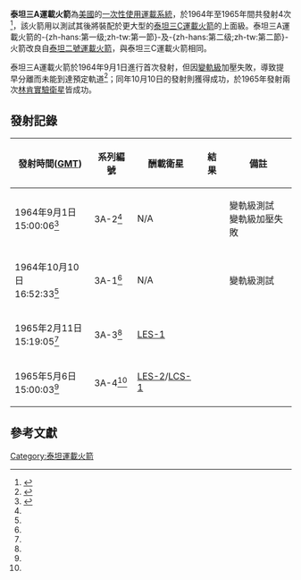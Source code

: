 {{noteTA
|1=zh-hans:大力神;zh-hk:泰坦;zh-tw:泰坦;
|2=zh-hant:馬瑞塔;zh-hans:玛丽埃塔;
}}
{{Infobox Rocket
|name=泰坦三A運載火箭
|image = Titan IIIA.jpg
|caption = 泰坦三A運載火箭首次發射情形
|function = [[一次性使用運載系統|一次性使用運載系統]]原型
|manufacturer = [[馬丁·馬瑞塔|馬丁·馬瑞塔]]
|country-origin = {{USA}}
|height = {{convert|42|m|ft}}
|diameter = {{convert|3.05|m|ft}}
|mass = {{convert|161730|kg|lb}}
|stages = 3
|family = [[泰坦系列運載火箭|泰坦]]
|status = 退役
|sites = [[卡納維爾角空軍基地|卡納維爾角空軍基地]][[卡納維爾角空軍基地20號發射複合體|LC-20]]
|launches = 4次
|success = 3次
|fail = 1次
|first= 1964年9月1日
|last= 1965年5月6日
|capacities =  
  {{Infobox Rocket/Payload
  |location =  [[低地球軌道|LEO]]
  |kilos    =  {{convert|3100|kg|lb}}
  }}
|stagedata    =  
  {{Infobox Rocket/Stage
  |type       =  stage
  |stageno    =  -{zh-hans:第一级;zh-tw:第一節}-
  |engines    =  2 [[LR-87|LR87-11]]
  |thrust     =  2340千牛頓
  |SI         =  302秒
  |burntime   =  147 秒
  |fuel       =  [[Aerozine_50|A-50]]/[[四氧化二氮|四氧化二氮]]
  }}  
  {{Infobox Rocket/Stage
  |type       =  stage
  |stageno    =  -{zh-hans:第二级;zh-tw:第二節}-
  |engines    =  1 [[LR-91|LR91-11]]
  |thrust     =  454千牛頓
  |SI         =  316 秒
  |burntime   =  205 秒
  |fuel       =  A-50/四氧化二氮
  }} 
  {{Infobox Rocket/Stage
  |name       =  [[變軌級|變軌級]]
  |type       =  stage
  |stageno    =  -{zh-hans:第三级;zh-tw:第三節}-
  |engines    =  2 [[AJ-10|AJ10-138]]
  |thrust     =  71千牛頓
  |SI         =  311秒
  |burntime   =  440秒
  |fuel       =  A-50/四氧化二氮
  }}
}}
'''泰坦三A運載火箭'''為[[美國|美國]]的[[一次性使用運載系統|一次性使用運載系統]]，於1964年至1965年間共發射4次<ref name="GSP">{{cite web|url=http://space.skyrocket.de/doc_lau_det/titan-3a.htm|title=Titan-3A|last=Krebs|first=Gunter|publisher=Gunter's Space Page|accessdate=2009-01-25|archive-date=2009-09-18|archive-url=https://web.archive.org/web/20090918042739/http://space.skyrocket.de/doc_lau_det/titan-3a.htm|dead-url=no}}</ref>，該火箭用以測試其後將裝配於更大型的[[泰坦三C運載火箭|泰坦三C運載火箭]]的上面級。泰坦三A運載火箭的-{zh-hans:第一级;zh-tw:第一節}-及-{zh-hans:第二级;zh-tw:第二節}-火箭改良自[[泰坦二號運載火箭|泰坦二號運載火箭]]，與泰坦三C運載火箭相同。

泰坦三A運載火箭於1964年9月1日進行首次發射，但因[[變軌級|變軌級]]加壓失敗，導致提早分離而未能到達預定軌道<ref name="EA">{{cite web|url=http://www.astronautix.com/lvs/titan.htm|title=Titan|last=Wade|first=Mark|publisher=Encyclopedia Astronautica|accessdate=2009-01-25|archive-date=2012-05-11|archive-url=https://www.webcitation.org/67aILcDwR?url=http://www.astronautix.com/lvs/titan.htm|dead-url=yes}}</ref>；同年10月10日的發射則獲得成功，於1965年發射兩次[[林肯實驗衛星|林肯實驗衛星]]皆成功。

==發射記錄==
{| class="wikitable" border="1"
|-
! 發射時間([[GMT|GMT]])
! 系列編號
! 酬載衛星
! 結果
! 備註
|-
| 1964年9月1日<br/>15:00:06<ref name="JSR">{{cite web|url=http://planet4589.org/space/lvdb/launch/Titan|title=Titan|last=McDowell|first=Jonathan|work=Launch Vehicles Database|publisher=Jonathan's Space Page|accessdate=2009-01-25|archive-date=2008-10-06|archive-url=https://web.archive.org/web/20081006222826/http://www.planet4589.org/space/lvdb/launch/Titan|dead-url=no}}</ref>
| 3A-2<ref name="GSP"/>
| N/A
| {{no|失敗}}
| 變軌級測試<br/>變軌級加壓失敗
|-
| 1964年10月10日<br/>16:52:33<ref name="JSR"/>
| 3A-1<ref name="GSP"/>
| N/A
| {{yes|成功}}
| 變軌級測試
|-
| 1965年2月11日<br/>15:19:05<ref name="JSR"/>
| 3A-3<ref name="GSP"/>
| [[Lincoln_Experimental_Satellite|LES-1]]
| {{yes|成功}}
| 
|-
| 1965年5月6日<br/>15:00:03<ref name="JSR"/>
| 3A-4<ref name="GSP"/>
| [[Lincoln_Experimental_Satellite|LES-2]]/[[Lincoln_Calibration_Sphere|LCS-1]]
| {{yes|成功}}
| 
|}

==參考文獻==
{{reflist}}

{{ELVs}}

[[Category:泰坦運載火箭|Category:泰坦運載火箭]]